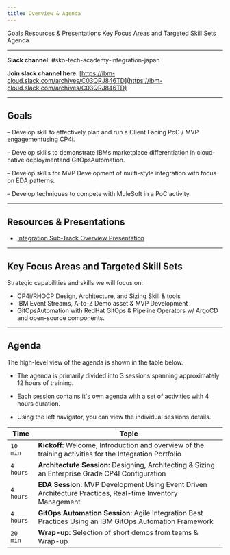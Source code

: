```yaml
---
title: Overview & Agenda
---
```


<AnchorLinks>
  <AnchorLink>Goals</AnchorLink>
  <AnchorLink>Resources & Presentations</AnchorLink>
  <AnchorLink>Key Focus Areas and Targeted Skill Sets</AnchorLink>
  <AnchorLink>Agenda</AnchorLink>
</AnchorLinks>

***

**Slack channel**: #sko-tech-academy-integration-japan

**Join slack channel here**: [https://ibm-cloud.slack.com/archives/C03QRJ846TD](https://ibm-cloud.slack.com/archives/C03QRJ846TD)

***

## Goals

  – Develop skill to effectively plan and run a Client Facing PoC / MVP engagementusing CP4i.

  – Develop skills to demonstrate IBMs marketplace differentiation in cloud-native deploymentand GitOpsAutomation.

  – Develop skills for MVP Development of multi-style integration with  focus on EDA patterns.

  – Develop techniques to compete with MuleSoft in a PoC activity.

***

## Resources & Presentations

  - <a href="https://ibm.box.com/s/i9sswm09e27gpzqji17evk3t9290ow0x" target="_blank">Integration Sub-Track Overview Presentation</a>

***

## Key Focus Areas and Targeted Skill Sets

Strategic capabilities and skills we will focus on:
  * CP4i/RHOCP Design, Architecture, and Sizing Skill & tools
  * IBM Event Streams, A-to-Z Demo asset & MVP Development
  * GitOpsAutomation with RedHat GitOps & Pipeline Operators w/ ArgoCD and open-source components.

***

## Agenda

The high-level view of the agenda is shown in the table below.

  - The agenda is primarily divided into 3 sessions spanning approximately 12 hours of training.

  - Each session contains it's own agenda with a set of activities with 4 hours duration.

  - Using the left navigator, you can view the individual sessions details.

Time | Topic
-------|-------------------
`10 min` | **Kickoff:** Welcome, Introduction and overview of the training activities for the Integration Portfolio
`4 hours` | **Architectute Session:** Designing, Architecting & Sizing an Enterprise Grade CP4I Configuration
`4 hours` | **EDA Session:** MVP Development Using Event Driven Architecture Practices, Real-time Inventory Management
`4 hours` | **GitOps Automation Session:** Agile Integration Best Practices Using an IBM GitOps Automation Framework
`20 min` | **Wrap-up:** Selection of short demos from teams & Wrap-up
